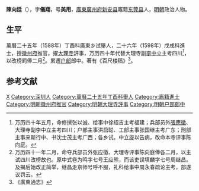 '''陳向廷'''（{{bd|1570年||1619年|catIdx=}}），字'''儀翔'''，号'''美用'''，[[廣東|廣東]][[廣州府|廣州府]][[新安县|新安县]]竈籍[[东莞县|东莞县]]人，[[明朝|明朝]]政治人物。

== 生平 ==
萬曆二十五年（1588年）丁酉科廣東乡试舉人，二十六年（1598年）戊戌科進士，授[[徽州府|徽州府]]推官，擢[[大理寺|大理寺]]評事，万历四十年代替大理寺副[[李中立|李中立]]主考四川<ref>万历四十年五月，命修撰张以诚、给事中徐绍吉主考福建；兵部员外[[張應徵|張應徵]]、大理寺副李中立主考四川；户部主事洪启聪、工部主事张国继主考广东；刑部主事来斯行中、书沈士茂主考广西；各乡试。中立旋以告病，改命本寺评事陈向庭。</ref>，以改榜罰俸二月<ref>万历四十一年二月，命夺兵部员外张应徵、大理寺评事陈向庭俸各二月，以主试四川改榜故也。原中式卷为鸣字七号王应熊，而该吏误填麟字七号周继昌。及揭后始改正简举，继昌走京师号呼不服，礼科给事中周永春疏论主考，部遂议罚云。</ref>。累遷[[户部|户部]]郎中。著有《百尺楼稿》<ref>《廣東通志》</ref>。

==参考文献==
{{reflist}}

{{萬曆二十六年戊戌科殿試金榜}}

{{Authority control}}

{{DEFAULTSORT:}}
[[Category:陈姓|X]]
[[Category:深圳人|Category:深圳人]]
[[Category:萬曆二十五年丁酉科舉人|Category:萬曆二十五年丁酉科舉人]]
[[Category:竈籍進士|Category:竈籍進士]]
[[Category:明朝徽州府推官|Category:明朝徽州府推官]]
[[Category:明朝大理寺評事|Category:明朝大理寺評事]]
[[Category:明朝户部郎中|Category:明朝户部郎中]]